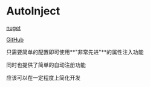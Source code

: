 # AutoInject

[nuget](https://www.nuget.org/packages/Collapsenav.Net.Tool.AutoInject)

[GitHub](https://github.com/CollapseNav/Collapsenav.Net.Tool/tree/main/Tool/Collapsenav.Net.Tool.AutoInject)

只需要简单的配置即可使用**"非常先进"**的属性注入功能

同时也提供了简单的自动注册功能

应该可以在一定程度上简化开发
